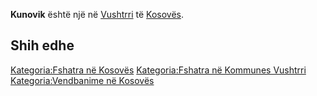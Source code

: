 {{Fshat në 
 | Emri                = Kunovik
 | EmriAlt                = 
 | NAME_SHORT_FORM=      
 | NAME_GENERIC=      
 | NAME_SORT_NAME_RO=      KUNOVIK
 | FULL_NAME_RO = Kunovik
 | FULL_NAME_ND_RO=Kunovik
 | SORT_NAME_RG=KUNOVIK
 | FULL_NAME_RG=Kunovik
 | FULL_NAME_ND_RG=Kunovik
 | SRP_NAME_SHORT_FORM=      
 | SRP_NAME_GENERIC=      
 | SRP_NAME_SORT_NAME_RO=      
 | SRP_FULL_NAME_RO = 
 | SRP_FULL_NAME_ND_RO=
 | SRP_SORT_NAME_RG=
 | SRP_FULL_NAME_RG=
 | SRP_FULL_NAME_ND_RG=
 | Emri (Rasa dhanore) = 
 | Figura              = 
 | Shteti              = Kosovo
 | Komuna              = Vushtrri
 | Kodi postar         = 
 | Sipërfaqja          = 

 | Popullsia           = 

 | Regj. i popullsisë  = 
 | Dend. e popullsisë  = 
 | Faqja zyrtare       = 
 <!--- Koordinatat ----> 
 | Gjerësia            = 42.874867
 | Gjatësia            = 21.070979
 | Lartësia            = 
}}
'''Kunovik''' është një [[]] në [[Vushtrri]] të [[Kosovës]].

<!-- == Gjeografia == -->
<!-- == Historia == -->
<!-- == Demografia == -->
== Shih edhe ==
{{Komuna Vushtrri}}
{{Kosovo-Administrata-Cung}}

[[Kategoria:Fshatra në Kosovës]]
[[Kategoria:Fshatra në Kommunes Vushtrri]]
[[Kategoria:Vendbanime në Kosovës]]
